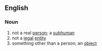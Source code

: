 ==English==

===Noun===
{{en-noun|nonpersons}}

# not a real [[person]]; a [[subhuman]]
# not a [[legal]] [[entity]]
# something other than a person; an [[object]]